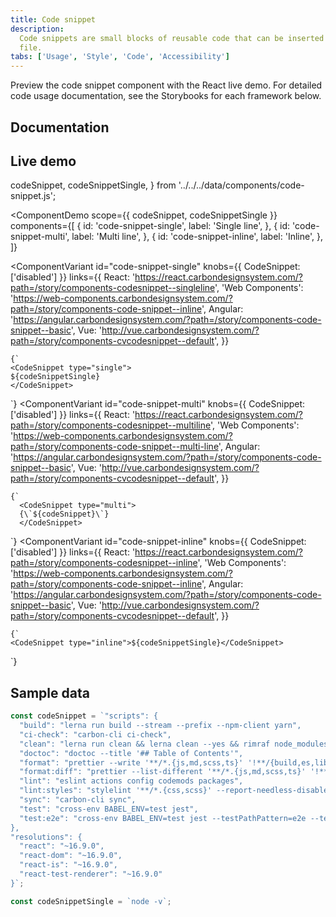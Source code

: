 ```yaml
---
title: Code snippet
description:
  Code snippets are small blocks of reusable code that can be inserted in a code
  file.
tabs: ['Usage', 'Style', 'Code', 'Accessibility']
---
```


<PageDescription>

Preview the code snippet component with the React live demo. For detailed code
usage documentation, see the Storybooks for each framework below.

</PageDescription>

## Documentation

<Row className="resource-card-group">
<Column colLg={4} colMd={4} noGutterSm>
  <ResourceCard
    subTitle="React"
    href="https://react.carbondesignsystem.com/?path=/story/components-codesnippet--inline"
    >

<MdxIcon name="react" />

  </ResourceCard>
</Column>
<Column colLg={4} colMd={4} noGutterSm>
  <ResourceCard
      subTitle="Web Components"
      href="https://web-components.carbondesignsystem.com/?path=/story/components-code-snippet--inline"
      >

<MdxIcon name="webcomponents" />

  </ResourceCard>
</Column>
<Column colLg={4} colMd={4} noGutterSm>
  <ResourceCard
      subTitle="Angular (Community)"
      href="https://angular.carbondesignsystem.com/?path=/story/components-code-snippet--basic"
      >

<MdxIcon name="angular" />

  </ResourceCard>
</Column>
<Column colLg={4} colMd={4} noGutterSm>
  <ResourceCard
      subTitle="Vue (Community)"
      href="http://vue.carbondesignsystem.com/?path=/story/components-cvcodesnippet--default"
      >

<MdxIcon name="vue" />

  </ResourceCard>
</Column>
</Row>

## Live demo

  codeSnippet,
  codeSnippetSingle,
} from '../../../data/components/code-snippet.js';

<ComponentDemo
  scope={{ codeSnippet, codeSnippetSingle }}
  components={[
    {
      id: 'code-snippet-single',
      label: 'Single line',
    },
    {
      id: 'code-snippet-multi',
      label: 'Multi line',
    },
    {
      id: 'code-snippet-inline',
      label: 'Inline',
    },
  ]}
>
  <ComponentVariant
    id="code-snippet-single"
    knobs={{ CodeSnippet: ['disabled'] }}
    links={{
      React:
        'https://react.carbondesignsystem.com/?path=/story/components-codesnippet--singleline',
      'Web Components':
        'https://web-components.carbondesignsystem.com/?path=/story/components-code-snippet--inline',
      Angular:
        'https://angular.carbondesignsystem.com/?path=/story/components-code-snippet--basic',
      Vue: 'http://vue.carbondesignsystem.com/?path=/story/components-cvcodesnippet--default',
    }}
  >
    {`
    <CodeSnippet type="single">
    ${codeSnippetSingle}
    </CodeSnippet>
`}
  </ComponentVariant>
  <ComponentVariant
    id="code-snippet-multi"
    knobs={{ CodeSnippet: ['disabled'] }}
    links={{
      React:
        'https://react.carbondesignsystem.com/?path=/story/components-codesnippet--multiline',
      'Web Components':
        'https://web-components.carbondesignsystem.com/?path=/story/components-code-snippet--multi-line',
      Angular:
        'https://angular.carbondesignsystem.com/?path=/story/components-code-snippet--basic',
      Vue: 'http://vue.carbondesignsystem.com/?path=/story/components-cvcodesnippet--default',
    }}
  >
    {`
      <CodeSnippet type="multi">
      {\`${codeSnippet}\`}
      </CodeSnippet>
  `}
  </ComponentVariant>
  <ComponentVariant
    id="code-snippet-inline"
    knobs={{ CodeSnippet: ['disabled'] }}
    links={{
      React:
        'https://react.carbondesignsystem.com/?path=/story/components-codesnippet--inline',
      'Web Components':
        'https://web-components.carbondesignsystem.com/?path=/story/components-code-snippet--inline',
      Angular:
        'https://angular.carbondesignsystem.com/?path=/story/components-code-snippet--basic',
      Vue: 'http://vue.carbondesignsystem.com/?path=/story/components-cvcodesnippet--default',
    }}
  >
    {`
    <CodeSnippet type="inline">${codeSnippetSingle}</CodeSnippet>
`}
  </ComponentVariant>
</ComponentDemo>

## Sample data

```javascript
const codeSnippet = `"scripts": {
  "build": "lerna run build --stream --prefix --npm-client yarn",
  "ci-check": "carbon-cli ci-check",
  "clean": "lerna run clean && lerna clean --yes && rimraf node_modules",
  "doctoc": "doctoc --title '## Table of Contents'",
  "format": "prettier --write '**/*.{js,md,scss,ts}' '!**/{build,es,lib,storybook,ts,umd}/**'",
  "format:diff": "prettier --list-different '**/*.{js,md,scss,ts}' '!**/{build,es,lib,storybook,ts,umd}/**' '!packages/components/**'",
  "lint": "eslint actions config codemods packages",
  "lint:styles": "stylelint '**/*.{css,scss}' --report-needless-disables --report-invalid-scope-disables",
  "sync": "carbon-cli sync",
  "test": "cross-env BABEL_ENV=test jest",
  "test:e2e": "cross-env BABEL_ENV=test jest --testPathPattern=e2e --testPathIgnorePatterns='examples,/packages/components/,/packages/react/'"
},
"resolutions": {
  "react": "~16.9.0",
  "react-dom": "~16.9.0",
  "react-is": "~16.9.0",
  "react-test-renderer": "~16.9.0"
}`;

const codeSnippetSingle = `node -v`;
```
